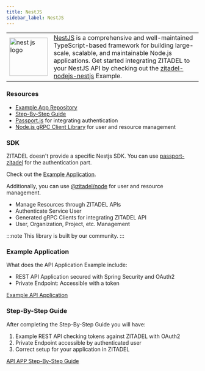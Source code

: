 ```yaml
---
title: NestJS
sidebar_label: NestJS
---
```


<table>
    <tr>
        <td width="100px">
            <img width="100px" src="/docs/img/tech/nestjs.svg" alt="nest js logo"/>
        </td>
        <td>
            <a href="https://nestjs.com/" target="_blank">NestJS</a> is a comprehensive and well-maintained TypeScript-based framework for building large-scale, scalable, and maintainable Node.js applications.
            Get started integrating ZITADEL to your NestJS API by checking out the <a href="https://github.com/ehwplus/zitadel-nodejs-nestjs" target="_blank">zitadel-nodejs-nestjs</a> Example.
        </td>
    </tr>
</table>


### Resources
- [Example App Repository](https://github.com/ehwplus/zitadel-nodejs-nestjs)
- [Step-By-Step Guide](/docs/examples/secure-api/nodejs-nestjs)
- [Passport.js](https://github.com/buehler/node-passport-zitadel) for integrating authentication
- [Node.js gRPC Client Library](https://www.npmjs.com/package/@zitadel/node) for user and resource management

### SDK

ZITADEL doesn't provide a specific Nestjs SDK. You can use [passport-zitadel](https://github.com/buehler/node-passport-zitadel) for the authentication part.

Check out the [Example Application](/docs/sdk-examples/nestjs#example-application).

Additionally, you can use [@zitadel/node](https://www.npmjs.com/package/@zitadel/node) for user and resource management.
- Manage Resources through ZITADEL APIs
- Authenticate Service User
- Generated gRPC Clients for integrating ZITADEL API
- User, Organization, Project, etc. Management

:::note
This library is built by our community.
:::

### Example Application

What does the API Application Example include:
- REST API Application secured with Spring Security and OAuth2
- Private Endpoint: Accessible with a token

[Example API Application](https://github.com/ehwplus/zitadel-nodejs-nestjs)

### Step-By-Step Guide

After completing the Step-By-Step Guide you will have:
1. Example REST API checking tokens against ZITADEL with OAuth2
2. Private Endpoint accessible by authenticated user
3. Correct setup for your application in ZITADEL

[API APP Step-By-Step Guide](/docs/examples/secure-api/nodejs-nestjs)